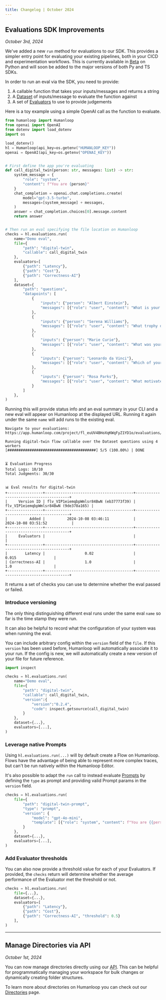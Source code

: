 ```yaml
---
title: Changelog | October 2024
---
```



## Evaluations SDK Improvements

_October 3rd, 2024_

We've added a new `run` method for evaluations to our SDK. This provides a simpler 
entry point for evaluating your existing pipelines, both in your CICD and experimentation 
workflows. This is currently available in [Beta](https://pypi.org/project/humanloop/0.8.6b2/) on Python and will soon be added to the major versions of both Py and TS SDKs.

In order to run an eval via the SDK, you need to provide:

1. A callable function that takes your inputs/messages and returns a string
2. A [Dataset](https://humanloop.com/docs/evaluation/guides/create-dataset) of inputs/message to evaluate the function against
3. A set of [Evaluators](https://humanloop.com/docs/evaluation/guides/llm-as-a-judge) to use to provide judgements

Here is a toy example using a simple OpenAI call as the function to evaluate.

```python
from humanloop import Humanloop
from openai import OpenAI
from dotenv import load_dotenv
import os

load_dotenv()
hl = Humanloop(api_key=os.getenv("HUMANLOOP_KEY"))
openai = OpenAI(api_key=os.getenv("OPENAI_KEY"))


# First define the app you're evaluating
def call_digital_twin(person: str, messages: list) -> str:
    system_message = {
        "role": "system",
        "content": f"You are {person}"
    }
    chat_completion = openai.chat.completions.create(
        model="gpt-3.5-turbo",
        messages=[system_message] + messages,
    )
    answer = chat_completion.choices[0].message.content
    return answer


# Then run an eval specifying the file location on Humanloop
checks = hl.evaluations.run(
    name="Demo eval",
    file={
        "path": "digital-twin",
        "callable": call_digital_twin
    },
    evaluators=[
        {"path": "Latency"},
        {"path": "Cost"},
        {"path": "Correctness-AI"}
    ],
    dataset={
        "path": "questions",
        "datapoints": [
            {
                "inputs": {"person": "Albert Einstein"},
                "messages": [{"role": "user", "content": "What is your most famous theory?"}]
            },
            {
                "inputs": {"person": "Serena Williams"},
                "messages": [{"role": "user", "content": "What trophy did you win most recently?"}]
            },
            {
                "inputs": {"person": "Marie Curie"},
                "messages": [{"role": "user", "content": "What was your greatest scientific achievement?"}]
            },
            {
                "inputs": {"person": "Leonardo da Vinci"},
                "messages": [{"role": "user", "content": "Which of your inventions are you most proud of?"}]
            },
            {
                "inputs": {"person": "Rosa Parks"},
                "messages": [{"role": "user", "content": "What motivated you to refuse giving up your seat?"}]
            }
        ]
    },
)
```

Running this will provide status info and an eval summary in your CLI and a new eval will appear on Humanloop at the 
displayed URL. Running it again under the same `name` will add runs to the existing eval.

```
Navigate to your evaluations:
https://app.humanloop.com/project/fl_euUV4BHoXqKWqFyZ1YD1o/evaluations/evr_6WhFaHdkbWH8ZaoddzyRD/stats

Running digital-twin flow callable over the Dataset questions using 4 workers
[########################################] 5/5 (100.00%) | DONE


⏳ Evaluation Progress
Total Logs: 10/10
Total Judgments: 30/30


📊 Eval results for digital-twin 
+----------------+----------------------------------------+----------------------------------------+
|     Version ID | flv_VIP1eiemqbpWmlsr84BwN (eb37773f39) | flv_VIP1eiemqbpWmlsr84BwN (9de378a165) |
+----------------+----------------------------------------+----------------------------------------+
|          Added |          2024-10-08 03:46:11           |          2024-10-08 03:51:52           |
+----------------+----------------------------------------+----------------------------------------+
|     Evaluators |                                        |                                        |
+----------------+----------------------------------------+----------------------------------------+
|        Latency |                  0.02                  |                  0.015                 |
| Correctness-AI |                  1.0                   |                  1.0                   |
+----------------+----------------------------------------+----------------------------------------+

```

It returns a set of checks you can use to determine whether the eval passed or failed.


### Introduce versioning

The only thing distinguishing different eval runs under the same eval `name` so far is the time stamp they were run. 

It can also be helpful to record what the configuration of your system was when running the eval.

You can include arbitrary config within the `version` field of the `file`. If this 
`version` has been used before, Humanloop will automatically associate it to your run. If the 
config is new, we will automatically create a new version of your file for future reference.

```python
import inspect

checks = hl.evaluations.run(
    name="Demo eval",
    file={
        "path": "digital-twin",
        "callable": call_digital_twin,
        "version":{
            "version":"0.2.4",
            "code": inspect.getsource(call_digital_twin)
        } 
    },
    dataset={...},
    evaluators=[...],
)
```

### Leverage native Prompts
 
Using `hl.evaluations.run(...)` will by default create a Flow on Humanloop. Flows have 
the advantage of being able to represent more complex traces, but can't be run natively 
within the Humanloop Editor. 

It's also possible to adapt the `run` call to instead evaluate [Prompts](https://humanloop.com/docs/concepts/prompts) 
by defining the `type` as prompt and providing valid Prompt params in the `version` field.

```python
checks = hl.evaluations.run(
    file={
        "path": "digital-twin-prompt",
        "type": "prompt",
        "version": {
            "model": "gpt-4o-mini",
            "template": [{"role": "system", "content": f"You are {{person}}"}] 
        }
    },
    dataset={...},
    evaluators=[...],
)
```

### Add Evaluator thresholds

You can also now provide a threshold value for each of your Evaluators. 
If provided, the `checks` return will determine whether the average performance 
of the Evaluator met the threshold or not.

```python
checks = hl.evaluations.run(
    file={...},
    dataset={...},
    evaluators=[
        {"path": "Latency"},
        {"path": "Cost"},
        {"path": "Correctness-AI", "threshold": 0.5}
    ],
)
```

---

## Manage Directories via API

_October 1st, 2024_

You can now manage directories directly using our [API](https://humanloop.com/docs/api-reference/directories/create). This can be helpful for programmatically managing your workspace for bulk changes or dynamically creating folder structures.

To learn more about directories on Humanloop you can check out our [Directories](/docs/concepts/directories) page.
